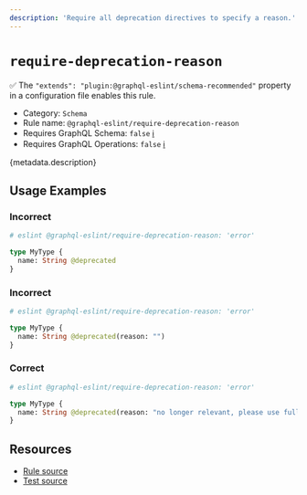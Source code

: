 ```yaml
---
description: 'Require all deprecation directives to specify a reason.'
---
```


# `require-deprecation-reason`

✅ The `"extends": "plugin:@graphql-eslint/schema-recommended"` property in a configuration file
enables this rule.

- Category: `Schema`
- Rule name: `@graphql-eslint/require-deprecation-reason`
- Requires GraphQL Schema: `false`
  [ℹ️](/docs/getting-started#extended-linting-rules-with-graphql-schema)
- Requires GraphQL Operations: `false`
  [ℹ️](/docs/getting-started#extended-linting-rules-with-siblings-operations)

{metadata.description}

## Usage Examples

### Incorrect

```graphql
# eslint @graphql-eslint/require-deprecation-reason: 'error'

type MyType {
  name: String @deprecated
}
```

### Incorrect

```graphql
# eslint @graphql-eslint/require-deprecation-reason: 'error'

type MyType {
  name: String @deprecated(reason: "")
}
```

### Correct

```graphql
# eslint @graphql-eslint/require-deprecation-reason: 'error'

type MyType {
  name: String @deprecated(reason: "no longer relevant, please use fullName field")
}
```

## Resources

- [Rule source](https://github.com/dimaMachina/graphql-eslint/tree/master/packages/plugin/src/rules/require-deprecation-reason.ts)
- [Test source](https://github.com/dimaMachina/graphql-eslint/tree/master/packages/plugin/__tests__/require-deprecation-reason.spec.ts)
